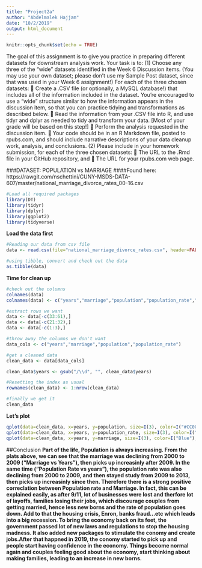 ```yaml
---
title: "Project2a"
author: "Abdelmalek Hajjam"
date: "10/2/2019"
output: html_document
---
```


```r
knitr::opts_chunk$set(echo = TRUE)
```

The goal of this assignment is to give you practice in preparing different datasets for downstream
analysis work.
Your task is to:
(1) Choose any three of the “wide” datasets identified in the Week 6 Discussion items. (You may
use your own dataset; please don’t use my Sample Post dataset, since that was used in your
Week 6 assignment!) For each of the three chosen datasets:
 Create a .CSV file (or optionally, a MySQL database!) that includes all of the information
included in the dataset. You’re encouraged to use a “wide” structure similar to how the
information appears in the discussion item, so that you can practice tidying and
transformations as described below.
 Read the information from your .CSV file into R, and use tidyr and dplyr as needed to
tidy and transform your data. [Most of your grade will be based on this step!]
 Perform the analysis requested in the discussion item.
 Your code should be in an R Markdown file, posted to rpubs.com, and should include
narrative descriptions of your data cleanup work, analysis, and conclusions.
(2) Please include in your homework submission, for each of the three chosen datasets:
 The URL to the .Rmd file in your GitHub repository, and
 The URL for your rpubs.com web page.




###DATASET: POPULATION vs MARRIAGE
####Found here: https://rawgit.com/nschettini/CUNY-MSDS-DATA-607/master/national_marriage_divorce_rates_00-16.csv

```r
#Load all required packages
library(DT)
library(tidyr)
library(dplyr)    
library(ggplot2) 
library(tidyverse)
```

**Load the data first**
```r

#Reading our data from csv file
data <- read.csv(file="national_marriage_divorce_rates.csv", header=FALSE, sep=",")

#using tibble, convert and check out the data
as.tibble(data)
```

**Time for clean up**
```r
#check out the columns
colnames(data)
colnames(data) <- c("years","marriage","population","population_rate","X.3","X.4","X.5","X.6","X.7","X.8")
```

```r
#extract rows we want
data <- data[-c(33:61),]
data <- data[-c(21:32),]
data <- data[-c(1:3),]

#throw away the columns we don't want
data_cols <- c("years","marriage","population","population_rate")

#get a cleaned data
clean_data <- data[data_cols]

clean_data$years <- gsub("/\\d", "", clean_data$years)

#Resetting the index as usual
rownames(clean_data) <- 1:nrow(clean_data)

#finally we get it
clean_data
```

**Let's plot**
```r
qplot(data=clean_data, x=years, y=population, size=I(3), color=I("#CC0000"), main="Population vs Years")
qplot(data=clean_data, x=years, y=population_rate, size=I(3), color=I("Red"), main="Population Rate vs Years")
qplot(data=clean_data, x=years, y=marriage, size=I(3), color=I("Blue"), main="Marriage vs Years")
```

##Conclusion
**Part of the life, Population is always increasing. From the plats above, we can see that the marriage was declining from 2000 to 2009 ("Marriage vs Years"), then picks up increasinly after 2009. In the same time ("Population Rate vs years"), the population rate was also declining from 2000 to 2009, and then stayed study from 2009 to 2013, then picks up increasinly since then. Therefore there is a strong positive correclation between Population rate and Marriage. In fact, this can be explained easily, as after 9/11, lot of businesses were lost and therfore lot of layoffs, families losing their jobs, which discourage couples from getting married, hence less new borns and the rate of population goes down. Add to that the housing crisis, Enron, banks fraud...etc which leads into a big recession. To bring the economy back on its feet, the government passed lot of new laws and regulations to stop the housing madness. It also added new packages to stimulate the conomy and create jobs.After that happned in 2019, the conomy started to pick up and people start having confidence in the economy. Things become normal again and couples feeling good about the economy, start thinking about making families, leading to an increase in new borns. ** 

